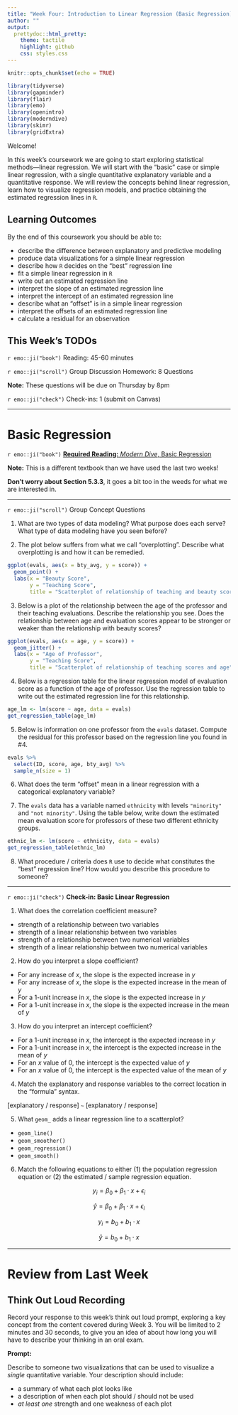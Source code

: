 ```yaml
---
title: "Week Four: Introduction to Linear Regression (Basic Regression)"
author: ""
output:
  prettydoc::html_pretty:
    theme: tactile
    highlight: github
    css: styles.css
---
```


```r
knitr::opts_chunk$set(echo = TRUE)
```

```r
library(tidyverse)
library(gapminder)
library(flair)
library(emo)
library(openintro)
library(moderndive)
library(skimr)
library(gridExtra)
```


Welcome!

In this week's coursework we are going to start exploring statistical methods---linear regression. We will start with the "basic" case or simple linear regression, with a single quantitative explanatory variable and a quantitative response. We will review the concepts behind linear regression, learn how to visualize regression models, and practice obtaining the estimated regression lines in `R`. 

## Learning Outcomes 

By the end of this coursework you should be able to:

- describe the difference between explanatory and predictive modeling 
- produce data visualizations for a simple linear regression
- describe how `R` decides on the "best" regression line
- fit a simple linear regression in `R`
- write out an estimated regression line
- interpret the slope of an estimated regression line
- interpret the intercept of an estimated regression line
- describe what an "offset" is in a simple linear regression
- interpret the offsets of an estimated regression line
- calculate a residual for an observation

## This Week's TODOs

`r emo::ji("book")` Reading: 45-60 minutes 

`r emo::ji("scroll")` Group Discussion Homework: 8 Questions  

**Note:** These questions will be due on Thursday by 8pm 

`r emo::ji("check")` Check-ins: 1 (submit on Canvas)

---

# Basic Regression  

`r emo::ji("book")` [**Required Reading:** *Modern Dive*, Basic Regression](https://moderndive.com/5-regression.html)

**Note:** This is a different textbook than we have used the last two weeks! 

**Don't worry about Section 5.3.3**, it goes a bit too in the weeds for what we are interested in. 

---

`r emo::ji("scroll")` Group Concept Questions 

1.	What are two types of data modeling? What purpose does each serve? What type
of data modeling have you seen before? 

2.	The plot below suffers from what we call "overplotting". Describe what overplotting is and how it can be remedied. 

```r
ggplot(evals, aes(x = bty_avg, y = score)) +
  geom_point() +
  labs(x = "Beauty Score", 
       y = "Teaching Score",
       title = "Scatterplot of relationship of teaching and beauty scores")
```

 
3. Below is a plot of the relationship between the age of the professor and
their teaching evaluations. 
Describe the relationship you see.
Does the relationship between age and evaluation scores appear to be stronger or weaker than the relationship with beauty scores? 

```r
ggplot(evals, aes(x = age, y = score)) +
  geom_jitter() +
  labs(x = "Age of Professor", 
       y = "Teaching Score",
       title = "Scatterplot of relationship of teaching scores and age")
```

4. Below is a regression table for the linear regression model of evaluation
score as a function of the age of professor.
Use the regression table to write out the estimated regression line for this relationship. 

```r
age_lm <- lm(score ~ age, data = evals) 
get_regression_table(age_lm)
```

5. Below is information on one professor from the `evals` dataset.
Compute the residual for this professor based on the regression line you found
in #4. 

```r
evals %>% 
  select(ID, score, age, bty_avg) %>% 
  sample_n(size = 1)
```

6. What does the term "offset" mean in a linear regression with a categorical explanatory variable? 

7. The `evals` data has a variable named `ethnicity` with levels `"minority"`
and `"not minority"`. 
Using the table below, write down the estimated mean evaluation score for
professors of these two different ethnicity groups. 

```r
ethnic_lm <- lm(score ~ ethnicity, data = evals)
get_regression_table(ethnic_lm)
```

8. What procedure / criteria does `R` use to decide what constitutes the "best" regression line?
How would you describe this procedure to someone? 

---

`r emo::ji("check")` **Check-in: Basic Linear Regression**

1. What does the correlation coefficient measure?

- strength of a relationship between two variables
- strength of a linear relationship between two variables
- strength of a relationship between two numerical variables 
- strength of a linear relationship between two numerical variables

2. How do you interpret a slope coefficient?

- For any increase of $x$, the slope is the expected increase in $y$
- For any increase of $x$, the slope is the expected increase in the mean of $y$
- For a 1-unit increase in $x$, the slope is the expected increase in $y$
- For a 1-unit increase in $x$, the slope is the expected increase in the mean of $y$

3. How do you interpret an intercept coefficient?

- For a 1-unit increase in $x$, the intercept is the expected increase in $y$
- For a 1-unit increase in $x$, the intercept is the expected increase in the mean of $y$
- For an $x$ value of 0, the intercept is the expected value of $y$
- For an $x$ value of 0, the intercept is the expected value of the mean of $y$ 

4. Match the explanatory and response variables to the correct location in the "formula" syntax. 

[explanatory / response] `~` [explanatory / response]

5. What `geom_` adds a linear regression line to a scatterplot? 

- `geom_line()`
- `geom_smoother()`
- `geom_regression()`
- `geom_smooth()`

6. Match the following equations to either (1) the population regression equation or (2) the estimated / sample regression equation. 

$$y_i = \beta_0 + \beta_1 \cdot x + \epsilon_i$$ 

$$\hat{y} = \beta_0 + \beta_1 \cdot x + \epsilon_i$$  

$$y_i = b_0 + b_1 \cdot x$$

$$\hat{y} = b_0 + b_1 \cdot x$$  



---

# Review from Last Week

## Think Out Loud Recording

Record your response to this week's think out loud prompt, exploring a key concept from the content covered during Week 3. You will be limited to 2 minutes and 30 seconds, to give you an idea of about how long you will have to describe your thinking in an oral exam. 

**Prompt:** 

Describe to someone two visualizations that can be used to visualize a *single* quantitative variable. Your description should include:

- a summary of what each plot looks like
- a description of when each plot should / should not be used
- *at least one* strength and one weakness of each plot
